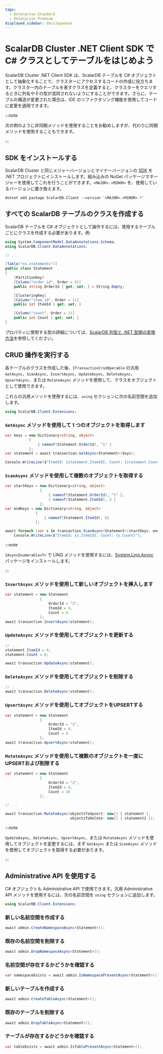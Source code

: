```yaml
---
tags:
  - Enterprise Standard
  - Enterprise Premium
displayed_sidebar: docsJapanese
---
```


# ScalarDB Cluster .NET Client SDK で C# クラスとしてテーブルをはじめよう


<TranslationBanner />

ScalarDB Cluster .NET Client SDK は、ScalarDB テーブルを C# オブジェクトとして抽象化することで、クラスターにアクセスするコードの作成に役立ちます。クラスター内のテーブルを表すクラスを定義すると、クラスターをクエリするときに列名やその型が混同されないようにすることができます。さらに、テーブルの構造が変更された場合は、IDE のリファクタリング機能を使用してコードに変更を適用できます。

:::note

次の例のように非同期メソッドを使用することをお勧めしますが、代わりに同期メソッドを使用することもできます。

:::

## SDK をインストールする

ScalarDB Cluster と同じメジャーバージョンとマイナーバージョンの [SDK](https://www.nuget.org/packages/ScalarDB.Client) を .NET プロジェクトにインストールします。組み込みの NuGet パッケージマネージャーを使用してこれを行うことができます。`<MAJOR>.<MINOR>` を、使用しているバージョンに置き換えます。

```console
dotnet add package ScalarDB.Client --version '<MAJOR>.<MINOR>.*'
```

## すべての ScalarDB テーブルのクラスを作成する

ScalarDB テーブルを C# オブジェクトとして操作するには、使用するテーブルごとにクラスを作成する必要があります。例:

```c#
using System.ComponentModel.DataAnnotations.Schema;
using ScalarDB.Client.DataAnnotations;

// ...

[Table("ns.statements")]
public class Statement
{
    [PartitionKey]
    [Column("order_id", Order = 0)]
    public string OrderId { get; set; } = String.Empty;

    [ClusteringKey]
    [Column("item_id", Order = 1)]
    public int ItemId { get; set; }

    [Column("count", Order = 2)]
    public int Count { get; set; }
}
```

プロパティに使用する型の詳細については、[ScalarDB 列型と .NET 型間の変換方法](common-reference.mdx#scalardb-列型と-net-型間の変換方法)を参照してください。

## CRUD 操作を実行する

各テーブルのクラスを作成した後、`ITransactionCrudOperable` の汎用 `GetAsync`、`ScanAsync`、`InsertAsync`、`UpdateAsync`、`DeleteAsync`、`UpsertAsync`、または `MutateAsync` メソッドを使用して、クラスをオブジェクトとして使用できます。

これらの汎用メソッドを使用するには、`using` セクションに次の名前空間を追加します。

```c#
using ScalarDB.Client.Extensions;
```

### `GetAsync` メソッドを使用して 1 つのオブジェクトを取得します

```c#
var keys = new Dictionary<string, object>
           {
               { nameof(Statement.OrderId), "1" }
           };
var statement = await transaction.GetAsync<Statement>(keys);

Console.WriteLine($"ItemId: {statement.ItemId}, Count: {statement.Count}");
```

### `ScanAsync` メソッドを使用して複数のオブジェクトを取得する

```c#
var startKeys = new Dictionary<string, object>
                {
                    { nameof(Statement.OrderId), "1" },
                    { nameof(Statement.ItemId), 3 }
                };
var endKeys = new Dictionary<string, object>
              {
                  { nameof(Statement.ItemId), 6}
              };

await foreach (var s in transaction.ScanAsync<Statement>(startKeys, endKeys))
    Console.WriteLine($"ItemId: {s.ItemId}, Count: {s.Count}");
```

:::note

`IAsyncEnumerable<T>` で LINQ メソッドを使用するには、[System.Linq.Async](https://www.nuget.org/packages/System.Linq.Async/) パッケージをインストールします。

:::

### `InsertAsync` メソッドを使用して新しいオブジェクトを挿入します

```c#
var statement = new Statement
                {
                    OrderId = "2",
                    ItemId = 4,
                    Count = 8
                };
await transaction.InsertAsync(statement);
```

### `UpdateAsync` メソッドを使用してオブジェクトを更新する

```c#
// ...
statement.ItemId = 4;
statement.Count = 8;

await transaction.UpdateAsync(statement);
```

### `DeleteAsync` メソッドを使用してオブジェクトを削除する

```c#
// ...
await transaction.DeleteAsync(statement);
```

### `UpsertAsync` メソッドを使用してオブジェクトをUPSERTする

```c#
var statement = new Statement
                {
                    OrderId = "2",
                    ItemId = 4,
                    Count = 8
                };
await transaction.UpsertAsync(statement);
```

### `MutateAsync` メソッドを使用して複数のオブジェクトを一度にUPSERTおよび削除する

```c#
var statement = new Statement
                {
                    OrderId = "2",
                    ItemId = 4,
                    Count = 16
                };

// ...

await transaction.MutateAsync(objectsToUpsert: new[] { statement },
                              objectsToDelete: new[] { statement2 });
```

:::note

`UpdateAsync`、`DeleteAsync`、`UpsertAsync`、または `MutateAsync` メソッドを使用してオブジェクトを変更するには、まず `GetAsync` または `ScanAsync` メソッドを使用してオブジェクトを取得する必要があります。

:::

## Administrative API を使用する

C# オブジェクトも Administrative API で使用できます。汎用 Administrative API メソッドを使用するには、次の名前空間を `using` セクションに追加します。

```c#
using ScalarDB.Client.Extensions;
```

### 新しい名前空間を作成する

```c#
await admin.CreateNamespaceAsync<Statement>();
```

### 既存の名前空間を削除する

```c#
await admin.DropNamespaceAsync<Statement>();
```

### 名前空間が存在するかどうかを確認する

```c#
var namespaceExists = await admin.IsNamespacePresentAsync<Statement>();
```

### 新しいテーブルを作成する

```c#
await admin.CreateTableAsync<Statement>();
```

### 既存のテーブルを削除する

```c#
await admin.DropTableAsync<Statement>();
```

### テーブルが存在するかどうかを確認する

```c#
var tableExists = await admin.IsTablePresentAsync<Statement>();
```
